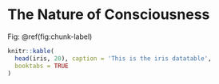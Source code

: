 # The Nature of Consciousness

Fig: \@ref(fig:chunk-label)

```r
knitr::kable(
  head(iris, 20), caption = 'This is the iris datatable',
  booktabs = TRUE
)
```